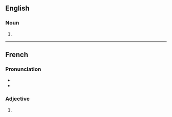 ==English==

===Noun===
{{head|en|noun form}}

# {{plural of|en|convalescent}}

----

==French==

===Pronunciation===
* {{fr-IPA}}
* {{homophones|fr|convalescent}}

===Adjective===
{{head|fr|adjective form}}

# {{masculine plural of|fr|convalescent}}